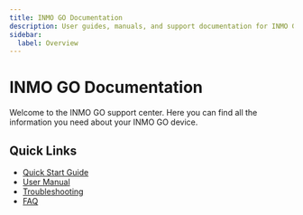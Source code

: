 ```yaml
---
title: INMO GO Documentation
description: User guides, manuals, and support documentation for INMO GO
sidebar:
  label: Overview
---
```


# INMO GO Documentation

Welcome to the INMO GO support center. Here you can find all the information you need about your INMO GO device.

## Quick Links

- [Quick Start Guide](./quick-start/)
- [User Manual](./manual/)
- [Troubleshooting](./troubleshooting/)
- [FAQ](./faq/)